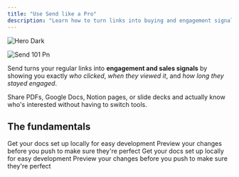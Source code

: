 ```yaml
---
title: "Use Send like a Pro"
description: "Learn how to turn links into buying and engagement signals."
---
```


<img
  className="hidden dark:block"
  src="/images/hero-dark.svg"
  alt="Hero Dark"
/>

![Send 101 Pn](/images/Send-101.png)

Send turns your regular links into **engagement and sales signals** by showing you exactly _who clicked_, _when they viewed it_, and _how long they stayed engaged_.

Share PDFs, Google Docs, Notion pages, or slide decks and actually know who's interested without having to switch tools.

## The fundamentals

<CardGroup cols={2}>
  <Card title="Identify and deanonimize" href="https://mintlify.com/docs/quickstart" img="/images/Identifyviewers-Send.png" cta="read">
    Get your docs set up locally for easy development
  </Card>
  <Card title="Signals and metrics" href="https://mintlify.com/docs/development" img="/images/Send-Engagementinsights.png">
    Preview your changes before you push to make sure they're perfect
  </Card>
</CardGroup>

<CardGroup cols={2}>
  <Card title="Identify and deanonimize" href="https://mintlify.com/docs/quickstart" img="/images/Identifyviewers-Send.png" cta="read">
    Get your docs set up locally for easy development
  </Card>
  <Card title="Signals and metrics" href="https://mintlify.com/docs/development" img="/images/Send-Engagementinsights.png">
    Preview your changes before you push to make sure they're perfect
  </Card>
</CardGroup>
